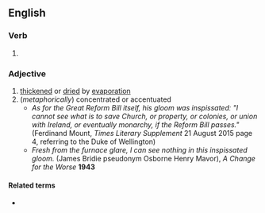 ==English==

===Verb===
{{head|en|verb form}}

# {{en-past of|inspissate}}

===Adjective===
{{en-adj}}

# [[thickened]] or [[dried]] by [[evaporation]]
# (''metaphorically'') concentrated or accentuated
#* ''As for the Great Reform Bill itself, his gloom was inspissatedː "I cannot see what is to save Church, or property, or colonies, or union with Ireland, or eventually monarchy, if the Reform Bill passes."'' (Ferdinand Mount, ''Times Literary Supplement'' 21 August 2015 page 4, referring to the Duke of Wellington)
#* ''Fresh from the furnace glare, I can see nothing in this inspissated gloom.''  (James Bridie pseudonym Osborne Henry Mavor),  ''A Change for the Worse''  '''1943'''

====Related terms====
* {{l|en|inspissation}}